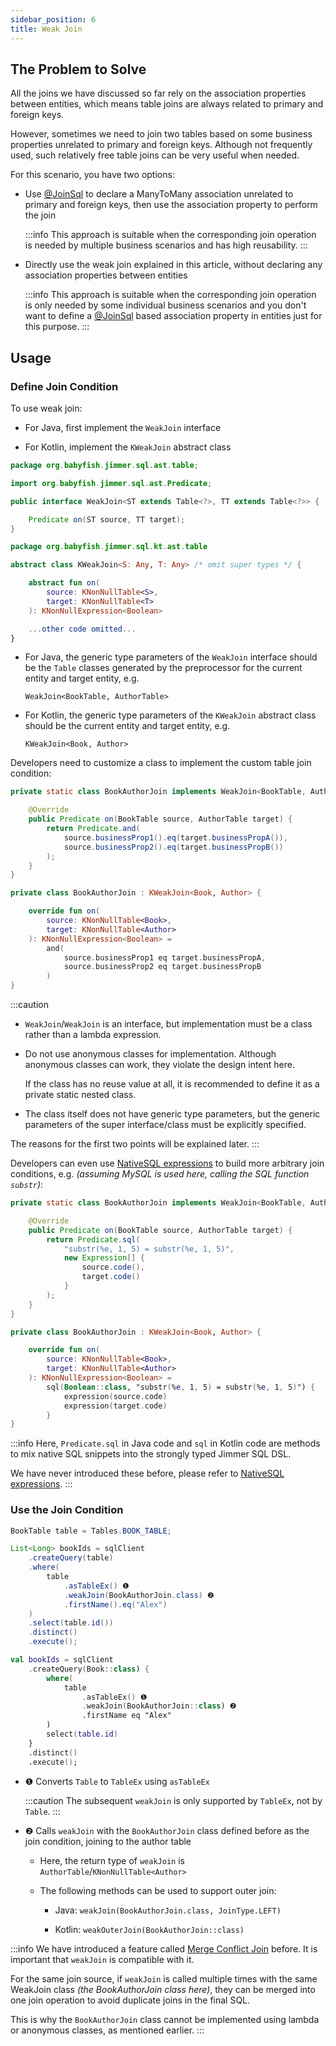 ```yaml
---
sidebar_position: 6
title: Weak Join
---
```



## The Problem to Solve 

All the joins we have discussed so far rely on the association properties between entities, which means table joins are always related to primary and foreign keys.

However, sometimes we need to join two tables based on some business properties unrelated to primary and foreign keys. Although not frequently used, such relatively free table joins can be very useful when needed.

For this scenario, you have two options:

-   Use [@JoinSql](../../mapping/advanced/join-sql) to declare a ManyToMany association unrelated to primary and foreign keys, then use the association property to perform the join

    :::info
    This approach is suitable when the corresponding join operation is needed by multiple business scenarios and has high reusability.
    :::

-   Directly use the weak join explained in this article, without declaring any association properties between entities

    :::info
    This approach is suitable when the corresponding join operation is only needed by some individual business scenarios and you don't want to define a [@JoinSql](../../mapping/advanced/join-sql) based association property in entities just for this purpose.
    :::

## Usage

### Define Join Condition

To use weak join:

-   For Java, first implement the `WeakJoin` interface

-   For Kotlin, implement the `KWeakJoin` abstract class

<Tabs groupId="language">
<TabItem value="java" label="Java">

```java title="WeakJoin.java"  
package org.babyfish.jimmer.sql.ast.table;

import org.babyfish.jimmer.sql.ast.Predicate;

public interface WeakJoin<ST extends Table<?>, TT extends Table<?>> {

    Predicate on(ST source, TT target);
}
```

</TabItem>
<TabItem value="kotlin" label="Kotlin">

```kotlin title="KWeakJoin.kt"
package org.babyfish.jimmer.sql.kt.ast.table

abstract class KWeakJoin<S: Any, T: Any> /* omit super types */ {

    abstract fun on(
        source: KNonNullTable<S>,
        target: KNonNullTable<T>
    ): KNonNullExpression<Boolean>

    ...other code omitted...
}
```

</TabItem>
</Tabs>

-   For Java, the generic type parameters of the `WeakJoin` interface should be the `Table` classes generated by the preprocessor for the current entity and target entity, e.g. 

    `WeakJoin<BookTable, AuthorTable>`

-   For Kotlin, the generic type parameters of the `KWeakJoin` abstract class should be the current entity and target entity, e.g.

    `KWeakJoin<Book, Author>`

Developers need to customize a class to implement the custom table join condition:

<Tabs groupId="language">
<TabItem value="java" label="Java">

```java
private static class BookAuthorJoin implements WeakJoin<BookTable, AuthorTable> {

    @Override
    public Predicate on(BookTable source, AuthorTable target) {
        return Predicate.and(
            source.businessProp1().eq(target.businessPropA()),
            source.businessProp2().eq(target.businessPropB())
        );
    }
}
```

</TabItem>
<TabItem value="kotlin" label="Kotlin">

```kotlin
private class BookAuthorJoin : KWeakJoin<Book, Author> {

    override fun on(
        source: KNonNullTable<Book>,
        target: KNonNullTable<Author>
    ): KNonNullExpression<Boolean> =
        and(
            source.businessProp1 eq target.businessPropA,
            source.businessProp2 eq target.businessPropB
        )
}
```

</TabItem>
</Tabs>

:::caution
-   `WeakJoin`/`WeakJoin` is an interface, but implementation must be a class rather than a lambda expression.

-   Do not use anonymous classes for implementation. Although anonymous classes can work, they violate the design intent here. 

    If the class has no reuse value at all, it is recommended to define it as a private static nested class.

-   The class itself does not have generic type parameters, but the generic parameters of the super interface/class must be explicitly specified.

The reasons for the first two points will be explained later. 
:::

Developers can even use [NativeSQL expressions](../native-sql) to build more arbitrary join conditions, e.g. *(assuming MySQL is used here, calling the SQL function `substr`)*:

<Tabs groupId="language">
<TabItem value="java" label="Java">

```java
private static class BookAuthorJoin implements WeakJoin<BookTable, AuthorTable> {

    @Override
    public Predicate on(BookTable source, AuthorTable target) {
        return Predicate.sql(
            "substr(%e, 1, 5) = substr(%e, 1, 5)",
            new Expression[] {
                source.code(),
                target.code()
            }
        );
    }
}
```

</TabItem>
<TabItem value="kotlin" label="Kotlin">

```kotlin
private class BookAuthorJoin : KWeakJoin<Book, Author> {

    override fun on(
        source: KNonNullTable<Book>,
        target: KNonNullTable<Author>
    ): KNonNullExpression<Boolean> =
        sql(Boolean::class, "substr(%e, 1, 5) = substr(%e, 1, 5)") {
            expression(source.code)
            expression(target.code)
        }
}
```

</TabItem>
</Tabs>

:::info
Here, `Predicate.sql` in Java code and `sql` in Kotlin code are methods to mix native SQL snippets into the strongly typed Jimmer SQL DSL. 

We have never introduced these before, please refer to [NativeSQL expressions](../native-sql).
:::

### Use the Join Condition

<Tabs groupId="language">
<TabItem value="java" label="Java">

```java
BookTable table = Tables.BOOK_TABLE;

List<Long> bookIds = sqlClient
    .createQuery(table)
    .where(
        table
            .asTableEx() ❶
            .weakJoin(BookAuthorJoin.class) ❷
            .firstName().eq("Alex")
    )
    .select(table.id())
    .distinct()
    .execute(); 
```

</TabItem>
<TabItem value="kotlin" label="Kotlin">

```kotlin
val bookIds = sqlClient
    .createQuery(Book::class) {
        where(
            table
                .asTableEx() ❶
                .weakJoin(BookAuthorJoin::class) ❷
                .firstName eq "Alex"
        )
        select(table.id)
    }
    .distinct()
    .execute();
```

</TabItem>
</Tabs>

-   ❶ Converts `Table` to `TableEx` using `asTableEx` 

    :::caution
    The subsequent `weakJoin` is only supported by `TableEx`, not by `Table`.
    :::

-   ❷ Calls `weakJoin` with the `BookAuthorJoin` class defined before as the join condition, joining to the author table

    - Here, the return type of `weakJoin` is `AuthorTable`/`KNonNullTable<Author>`

    - The following methods can be used to support outer join:
    
        - Java: `weakJoin(BookAuthorJoin.class, JoinType.LEFT)`

        - Kotlin: `weakOuterJoin(BookAuthorJoin::class)`

:::info
We have introduced a feature called [Merge Conflict Join](./merge) before. It is important that `weakJoin` is compatible with it. 

For the same join source, if `weakJoin` is called multiple times with the same WeakJoin class *(the BookAuthorJoin class here)*, they can be merged into one join operation to avoid duplicate joins in the final SQL.

This is why the `BookAuthorJoin` class cannot be implemented using lambda or anonymous classes, as mentioned earlier. 
:::
